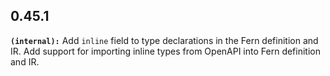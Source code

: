 ## 0.45.1
**`(internal):`** Add `inline` field to type declarations in the Fern definition and IR.
Add support for importing inline types from OpenAPI into Fern definition and IR.


